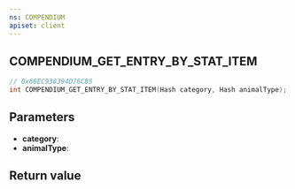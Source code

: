 ```yaml
---
ns: COMPENDIUM
apiset: client
---
```

## COMPENDIUM_GET_ENTRY_BY_STAT_ITEM

```c
// 0x66EC938394D76C85
int COMPENDIUM_GET_ENTRY_BY_STAT_ITEM(Hash category, Hash animalType);
```


## Parameters
* **category**:
* **animalType**:

## Return value
